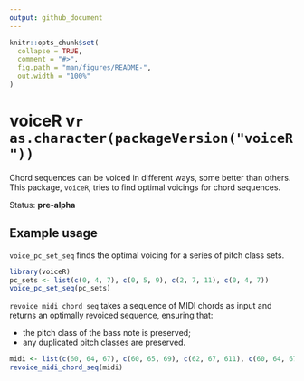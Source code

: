 ```yaml
---
output: github_document
---
```


```r
knitr::opts_chunk$set(
  collapse = TRUE,
  comment = "#>",
  fig.path = "man/figures/README-",
  out.width = "100%"
)
```

# voiceR v`r as.character(packageVersion("voiceR"))`

Chord sequences can be voiced in different ways, some better than others.
This package, `voiceR`, tries to find optimal voicings for chord sequences.

Status: **pre-alpha**

## Example usage

`voice_pc_set_seq` finds the optimal voicing for a series of pitch class sets.

```r
library(voiceR)
pc_sets <- list(c(0, 4, 7), c(0, 5, 9), c(2, 7, 11), c(0, 4, 7))
voice_pc_set_seq(pc_sets)
```

`revoice_midi_chord_seq` takes a sequence of MIDI chords as input and returns 
an optimally revoiced sequence, ensuring that:

- the pitch class of the bass note is preserved;
- any duplicated pitch classes are preserved.

```r
midi <- list(c(60, 64, 67), c(60, 65, 69), c(62, 67, 611), c(60, 64, 67))
revoice_midi_chord_seq(midi)
```

